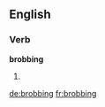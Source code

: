 ==English==

===Verb===
'''brobbing'''

# {{present participle of|brob}}

[[de:brobbing]]
[[fr:brobbing]]